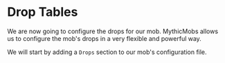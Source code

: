 # Drop Tables

We are now going to configure the drops for our mob.
MythicMobs allows us to configure the mob's drops in a very flexible and powerful way.

We will start by adding a `Drops` section to our mob's configuration file.

